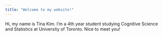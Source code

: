 ```yaml
---
title: "Welcome to my website!"
---
```


Hi, my name is Tina Kim. I'm a 4th year student studying Cognitive Science and Statistics at University of Toronto. Nice to meet you!